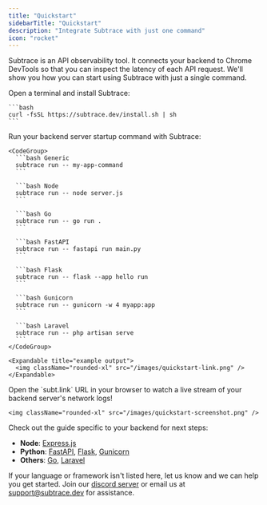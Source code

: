 ```yaml
---
title: "Quickstart"
sidebarTitle: "Quickstart"
description: "Integrate Subtrace with just one command"
icon: "rocket"
---
```


Subtrace is an API observability tool. It connects your backend to Chrome
DevTools so that you can inspect the latency of each API request. We'll show
you how you can start using Subtrace with just a single command.

<Steps>
  <Step title="Download">
    Open a terminal and install Subtrace:

    ```bash
    curl -fsSL https://subtrace.dev/install.sh | sh
    ```
  </Step>

  <Step title="Run">
    Run your backend server startup command with Subtrace:

    <CodeGroup>
      ```bash Generic
      subtrace run -- my-app-command
      ```

      ```bash Node
      subtrace run -- node server.js
      ```

      ```bash Go
      subtrace run -- go run .
      ```

      ```bash FastAPI
      subtrace run -- fastapi run main.py
      ```

      ```bash Flask
      subtrace run -- flask --app hello run
      ```

      ```bash Gunicorn
      subtrace run -- gunicorn -w 4 myapp:app
      ```

      ```bash Laravel
      subtrace run -- php artisan serve
      ```
    </CodeGroup>

    <Expandable title="example output">
      <img className="rounded-xl" src="/images/quickstart-link.png" />
    </Expandable>
  </Step>

  <Step title="Watch">
    Open the `subt.link` URL in your browser to watch a live stream of your
    backend server's network logs!

    <img className="rounded-xl" src="/images/quickstart-screenshot.png" />
  </Step>
</Steps>

Check out the guide specific to your backend for next steps:

- **Node**: [Express.js](/nodejs-express)
- **Python**: [FastAPI](/python-fastapi), [Flask](/python-flask), [Gunicorn](/python-gunicorn)
- **Others**: [Go](/golang), [Laravel](/php-laravel)

If your language or framework isn't listed here, let us know and we can help
you get started. Join our [discord server](https://subtrace.dev/discord) or
email us at [support@subtrace.dev](support@subtrace.dev) for assistance.
